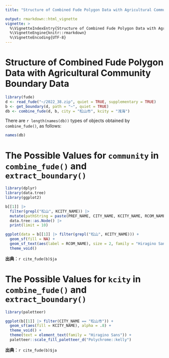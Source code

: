 ```yaml
---
title: "Structure of Combined Fude Polygon Data with Agricultural Community Boundary Data"

output: rmarkdown::html_vignette
vignette: >
  %\VignetteIndexEntry{Structure of Combined Fude Polygon Data with Agricultural Community Boundary Data}
  %\VignetteEngine{knitr::rmarkdown}
  %\VignetteEncoding{UTF-8}
---
```


# Structure of Combined Fude Polygon Data with Agricultural Community Boundary Data

```r
library(fude)
d <- read_fude("~/2022_38.zip", quiet = TRUE, supplementary = TRUE)
b <- get_boundary(d, path = "~", quiet = TRUE)
db <- combine_fude(d, b, city = "松山市", kcity = "浅海")
```

There are `r length(names(db))` types of objects obtained by `combine_fude()`, as follows:
```r
names(db)
```


# The Possible Values for `community` in `combine_fude()` and `extract_boundary()`

```r
library(dplyr)
library(data.tree)
library(ggplot2)

b[[1]] |>
  filter(grepl("松山", KCITY_NAME)) |>
  mutate(pathString = paste(PREF_NAME, CITY_NAME, KCITY_NAME, RCOM_NAME, sep = "/")) |>
  data.tree::as.Node() |>
  print(limit = 10)

ggplot(data = b[[1]] |> filter(grepl("松山", KCITY_NAME))) + 
  geom_sf(fill = NA) +
  geom_sf_text(aes(label = RCOM_NAME), size = 2, family = "Hiragino Sans") +
  theme_void()
```

**出典**：`r cite_fude(b)$ja`

# The Possible Values for `kcity` in `combine_fude()` and `extract_boundary()`

```r
library(paletteer)

ggplot(b[[1]] |> filter(CITY_NAME == "松山市")) +
  geom_sf(aes(fill = KCITY_NAME), alpha = .8) +
  theme_void() +
  theme(text = element_text(family = "Hiragino Sans")) +
  paletteer::scale_fill_paletteer_d("Polychrome::kelly")
```

**出典**：`r cite_fude(b)$ja`
